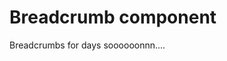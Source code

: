 
<Meta
  title="Newskit/Breadcrumbs"
  component={Breadcrumb}
/>

# Breadcrumb component
Breadcrumbs for days soooooonnn....

<Canvas>
  <Story name="Breadcrumbs">
    <NewsKitProvider theme={TimesWebLightTheme}>
         <Breadcrumb data={breadcrumbItems} />
    </NewsKitProvider>
  </Story>
</Canvas>